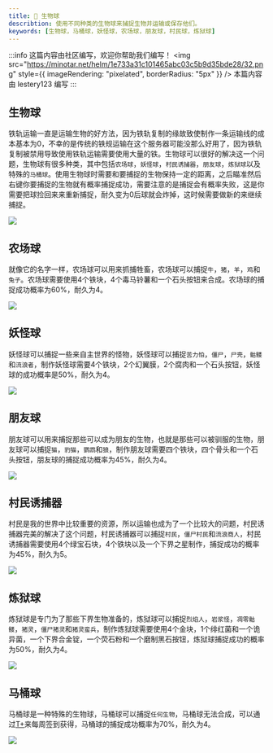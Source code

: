 ```yaml
---
title: 🐄 生物球
describtion: 使用不同种类的生物球来捕捉生物并运输或保存他们。
keywords: [生物球，马桶球，妖怪球，农场球，朋友球，村民球，炼狱球]
---
```


:::info 这篇内容由社区编写，欢迎你帮助我们编写！
<img
  src="https://minotar.net/helm/1e733a31c101465abc03c5b9d35bde28/32.png"
  style={{ imageRendering: "pixelated", borderRadius: "5px" }}
/> 本篇内容由 lestery123 编写
:::

## 生物球

铁轨运输一直是运输生物的好方法，因为铁轨复制的缘故致使制作一条运输线的成本基本为0，不幸的是传统的铁规运输在这个服务器可能没那么好用了，因为铁轨复制被禁用导致使用铁轨运输需要使用大量的铁。生物球可以很好的解决这一个问题，生物球有很多种类，其中包括`农场球`，`妖怪球`，`村民诱捕器`，`朋友球`，`炼狱球`以及特殊的`马桶球`。使用生物球时需要和要捕捉的生物保持一定的距离，之后瞄准然后右键你要捕捉的生物就有概率捕捉成功，需要注意的是捕捉会有概率失败，这是你需要把球捡回来来重新捕捉，耐久变为0后球就会炸掉，这时候需要做新的来继续捕捉。

![](/img/guide/creature_ball/Creature_Ball.png)

## 农场球

就像它的名字一样，农场球可以用来抓捕牲畜，农场球可以捕捉`牛`，`猪`，`羊`，`鸡`和`兔子`。农场球需要使用4个铁块，4个毒马铃薯和一个石头按钮来合成。农场球的捕捉成功概率为60%，耐久为4。

![](/img/guide/creature_ball/farm_ball.png)

## 妖怪球

妖怪球可以捕捉一些来自主世界的怪物，妖怪球可以捕捉`苦力怕`，`僵尸`，`尸壳`，`骷髅`和`流浪者`，制作妖怪球需要4个铁块，2个幻翼膜，2个腐肉和一个石头按钮，妖怪球的成功概率是50%，耐久为4。

![](/img/guide/creature_ball/mob_ball.png)

## 朋友球

朋友球可以用来捕捉那些可以成为朋友的生物，也就是那些可以被驯服的生物，朋友球可以捕捉`猫`，`豹猫`，`鹦鹉`和`狼`，制作朋友球需要四个铁块，四个骨头和一个石头按钮，朋友球的捕捉成功概率为45%，耐久为4。

![](/img/guide/creature_ball/friend_ball.png)

## 村民诱捕器

村民是我的世界中比较重要的资源，所以运输也成为了一个比较大的问题，村民诱捕器完美的解决了这个问题，村民诱捕器可以捕捉`村民`，`僵尸村民`和`流浪商人`，村民诱捕器需要使用4个绿宝石块，4个铁块以及一个下界之星制作，捕捉成功的概率为45%，耐久为5。

![](/img/guide/creature_ball/villager_ball.png)

## 炼狱球

炼狱球是专门为了那些下界生物准备的，炼狱球可以捕捉`烈焰人`，`岩浆怪`，`凋零骷髅`，`猪灵`，`僵尸猪灵`和`猪灵蛮兵`，制作炼狱球需要使用4个金块，1个绯红菌和一个诡异菌，一个下界合金锭，一个荧石粉和一个磨制黑石按钮，炼狱球捕捉成功的概率为50%，耐久为4。

![](/img/guide/creature_ball/nether_ball.png)

## 马桶球

马桶球是一种特殊的生物球，马桶球可以捕捉`任何生物`，马桶球无法合成，可以通过[T+](https://toiletmc.net/help/toilet+)来每周签到获得，马桶球的捕捉成功概率为70%，耐久为4。

![](/img/guide/creature_ball/toilet_ball.png)

